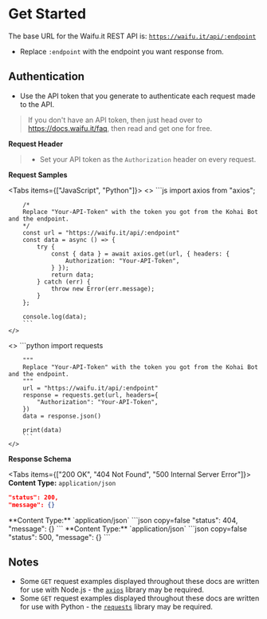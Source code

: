 
# Get Started

The base URL for the Waifu.it REST API is: [`https://waifu.it/api/:endpoint`](https://waifu.it/api)
- Replace `:endpoint` with the endpoint you want response from.

## Authentication

- Use the API token that you generate to authenticate each request made to the API.

> If you don't have an API token, then just head over to https://docs.waifu.it/faq, then read and get one for free.

 **Request Header**
>
> - Set your API token as the `Authorization` header on every request.


**Request Samples**

<Tabs items={["JavaScript", "Python"]}>
  <Tab>
    <>
        ```js
        import axios from "axios";

        /*
        Replace "Your-API-Token" with the token you got from the Kohai Bot and the endpoint.
        */
        const url = "https://waifu.it/api/:endpoint"
        const data = async () => {
            try {
                const { data } = await axios.get(url, { headers: {
                    Authorization: "Your-API-Token",
                } });
                return data;
            } catch (err) {
                throw new Error(err.message);
            }
        };

        console.log(data);
        ```
    </>

  </Tab>
  <Tab>
    <>
        ```python
        import requests

        """
        Replace "Your-API-Token" with the token you got from the Kohai Bot and the endpoint.
        """
        url = "https://waifu.it/api/:endpoint"
        response = requests.get(url, headers={
            "Authorization": "Your-API-Token",
        })
        data = response.json()

        print(data)
        ```
    </>
  </Tab>
</Tabs>

**Response Schema**

<Tabs items={["200 OK", "404 Not Found", "500 Internal Server Error"]}>
  <Tab>
  **Content Type:** `application/json`
  ```json copy=false
  "status": 200,
  "message": {}
  ```
  </Tab>
  <Tab>
  **Content Type:** `application/json`
  ```json copy=false
  "status": 404,
  "message": {}
  ```
  </Tab>
  <Tab>
  **Content Type:** `application/json`
  ```json copy=false
  "status": 500,
  "message": {}
  ```
  </Tab>
</Tabs>


## Notes

- Some `GET` request examples displayed throughout these docs are written for use with Node.js - the [`axios`](https://axios-http.com) library may be required.
- Some `GET` request examples displayed throughout these docs are written for use with Python - the [`requests`](https://requests.readthedocs.io) library may be required.
